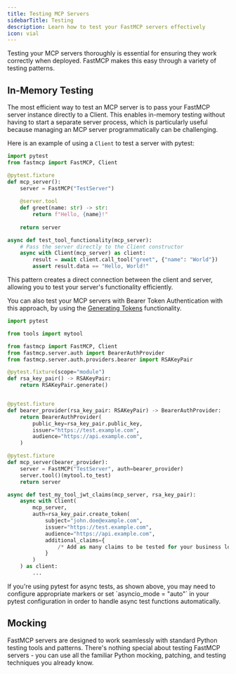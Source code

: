 ```yaml
---
title: Testing MCP Servers
sidebarTitle: Testing
description: Learn how to test your FastMCP servers effectively 
icon: vial
---
```



Testing your MCP servers thoroughly is essential for ensuring they work correctly when deployed. FastMCP makes this easy through a variety of testing patterns.

## In-Memory Testing

The most efficient way to test an MCP server is to pass your FastMCP server instance directly to a Client. This enables in-memory testing without having to start a separate server process, which is particularly useful because managing an MCP server programmatically can be challenging.

Here is an example of using a `Client` to test a server with pytest:

```python
import pytest
from fastmcp import FastMCP, Client

@pytest.fixture
def mcp_server():
    server = FastMCP("TestServer")
    
    @server.tool
    def greet(name: str) -> str:
        return f"Hello, {name}!"
        
    return server

async def test_tool_functionality(mcp_server):
    # Pass the server directly to the Client constructor
    async with Client(mcp_server) as client:
        result = await client.call_tool("greet", {"name": "World"})
        assert result.data == "Hello, World!"
```

This pattern creates a direct connection between the client and server, allowing you to test your server's functionality efficiently.

You can also test your MCP servers with Bearer Token Authentication with this approach, by using the [Generating Tokens](https://gofastmcp.com/servers/auth/bearer#generating-tokens) functionality.

```python
import pytest

from tools import mytool

from fastmcp import FastMCP, Client
from fastmcp.server.auth import BearerAuthProvider
from fastmcp.server.auth.providers.bearer import RSAKeyPair

@pytest.fixture(scope="module")
def rsa_key_pair() -> RSAKeyPair:
    return RSAKeyPair.generate()


@pytest.fixture
def bearer_provider(rsa_key_pair: RSAKeyPair) -> BearerAuthProvider:
    return BearerAuthProvider(
        public_key=rsa_key_pair.public_key,
        issuer="https://test.example.com",
        audience="https://api.example.com",
    )

@pytest.fixture
def mcp_server(bearer_provider):
    server = FastMCP("TestServer", auth=bearer_provider)
    server.tool()(mytool.to_test)
    return server

async def test_my_tool_jwt_claims(mcp_server, rsa_key_pair):
    async with Client(
        mcp_server,
        auth=rsa_key_pair.create_token(
            subject="john.doe@example.com",
            issuer="https://test.example.com",
            audience="https://api.example.com",
            additional_claims={
                /* Add as many claims to be tested for your business logic as you want
            }
        )
    ) as client:
        ...
```

<Tip>
If you're using pytest for async tests, as shown above, you may need to configure appropriate markers or set `asyncio_mode = "auto"` in your pytest configuration in order to handle async test functions automatically.
</Tip> 


## Mocking

FastMCP servers are designed to work seamlessly with standard Python testing tools and patterns. There's nothing special about testing FastMCP servers - you can use all the familiar Python mocking, patching, and testing techniques you already know.


